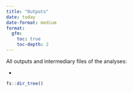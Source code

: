 ```yaml
---
title: "Outputs"
date: today
date-format: medium
format: 
  gfm:
    toc: true
    toc-depth: 2
---
```


All outputs and intermediary files of the analyses:

-   

```r
fs::dir_tree()
```
